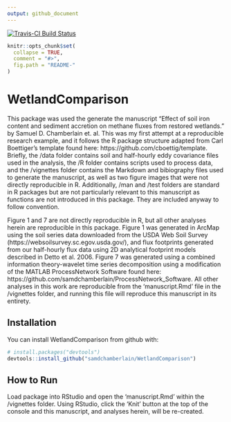 ```yaml
---
output: github_document
---
```


<!-- README.md is generated from README.Rmd. Please edit that file -->

[![Travis-CI Build Status](https://travis-ci.org/samdchamberlain/WetlandComparison.svg?branch=master)](https://travis-ci.org/samdchamberlain/WetlandComparison)

```r
knitr::opts_chunk$set(
  collapse = TRUE,
  comment = "#>",
  fig.path = "README-"
)
```

# WetlandComparison

This package was used the generate the manuscript "Effect of soil iron content and sediment accretion on methane fluxes from restored wetlands." by Samuel D. Chamberlain et. al. This was my first attempt at a reproducible research example, and it follows the R package structure adapted from Carl Boettiger's template found here: https://github.com/cboettig/template. Briefly, the /data folder contains soil and half-hourly eddy covariance files used in the analysis, the /R folder contains scripts used to process data, and the /vignettes folder contains the Markdown and bibiography files used to generate the manuscript, as well as two figure images that were not directly reproducible in R. Additionally, /man and /test folders are standard in R packages but are not particularly relevant to this manuscript as functions are not introduced in this package. They are included anyway to follow convention.

Figure 1 and 7 are not directly reproducible in R, but all other analyses herein are reproducible in this package. Figure 1 was generated in ArcMap using the soil series data downloaded from the USDA Web Soil Survey (https://websoilsurvey.sc.egov.usda.gov/), and flux footprints generated from our half-hourly flux data using 2D analytical footprint models described in Detto et al. 2006. Figure 7 was generated using a combined information theory-wavelet time series decomposition using a modification of the MATLAB ProcessNetwork Software found here: https://github.com/samdchamberlain/ProcessNetwork_Software. All other analyses in this work are reproducible from the 'manuscript.Rmd' file in the /vignettes folder, and running this file will reproduce this manuscript in its entirety.

## Installation

You can install WetlandComparison from github with:

```r
# install.packages("devtools")
devtools::install_github("samdchamberlain/WetlandComparison")
```

## How to Run
Load package into RStudio and open the 'manuscript.Rmd' within the /vignettes folder. Using RStudio, click the 'Knit' button at the top of the console and this manuscript, and analyses herein, will be re-created.

